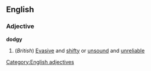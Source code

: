 ==English==
===Adjective===
'''dodgy'''
#(''British'') [[Evasive]] and [[shifty]] or [[unsound]] and [[unreliable]]
[[Category:English adjectives]]